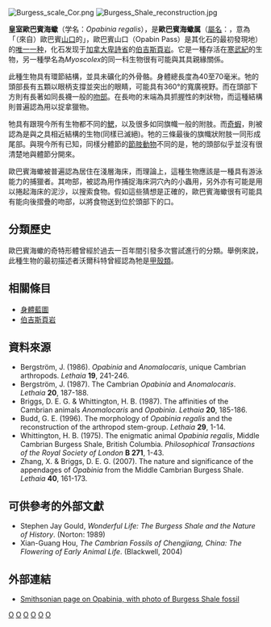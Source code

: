 {{Automatic taxobox
| taxon = Opabinia
| name = 歐巴賓海蠍属
| fossil_range = {{fossil range|505|487}}
| image = 20191108 Opabinia regalis with lobopods.png
| image_caption = 复原圖
| image2 = Opabinia smithsonian.JPG
| image2_caption = 化石標本
| authority = Walcott, 1912 
| type_species = †'''皇室歐巴賓海蠍<br />''Opabinia regalis'''''
| type_species_authority = Walcott, 1912 
}}
[[Image:Burgess_scale_Cor.png|thumb]]
[[File:Burgess_Shale_reconstruction.jpg|thumb]]

'''皇室歐巴賓海蠍'''（学名：''Opabinia regalis''），是'''歐巴賓海蠍属'''（[[學名|屬名]]：''{{lang|la|Opabinia}}''，意為「（來自）歐巴賓[[山道|山口]]的」，歐巴賓山口（Opabin Pass）是其化石的最初發現地）的[[单型|唯一一种]]，化石发现于[[加拿大|加拿大]][[卑詩省|卑詩省]]的[[伯吉斯頁岩|伯吉斯頁岩]]。它是一種存活在[[寒武紀|寒武紀]]的生物，另一種學名為''Myoscolex''的同一科生物很有可能與其具親緣關係。

此種生物具有環節結構，並具未礦化的外骨骼。身體總長度為40至70毫米。牠的頭部長有五顆以眼柄支撐並突出的眼睛，可能具有360°的寬廣視野。而在頭部下方則有長著如同長襪一般的[[吻部|吻部]]。在長吻的末端為具抓握性的刺狀物，而這種結構則普遍認為用以捉拿獵物。

牠具有跟現今所有生物都不同的[[鰓|鰓]]，以及很多如同旗幟一般的附肢。而[[奇蝦|奇蝦]]，則被認為是與之具相近結構的生物(同樣已滅絕)。牠的三條最後的旗幟狀附肢一同形成尾部。與現今所有已知，同樣分體節的[[節肢動物|節肢動物]]不同的是，牠的頭部似乎並沒有很清楚地與體節分開來。  

歐巴賓海蠍被普遍認為居住在淺層海床，而理論上，這種生物應該是一種具有游泳能力的捕獵者。其吻部，被認為用作捕捉海床洞穴內的小蟲用，另外亦有可能是用以捲起海床的泥沙，以搜索食物。假如這些猜想是正確的，歐巴賓海蠍很有可能具有能向後摺疊的吻部，以將食物送到位於頭部下的口。

== 分類歷史 ==
歐巴賓海蠍的奇特形體曾經於過去一百年間引發多次嘗試進行的分類。舉例來說，此種生物的最初描述者沃爾科特曾經認為牠是[[甲殼類|甲殼類]]。

== 相關條目 ==
* [[身體藍圖|身體藍圖]]
* [[伯吉斯頁岩|伯吉斯頁岩]]

== 資料來源 ==
* Bergström, J. (1986). ''Opabinia'' and ''Anomalocaris'', unique Cambrian arthropods. ''Lethaia'' '''19''', 241-246.
* Bergström, J. (1987). The Cambrian ''Opabinia'' and ''Anomalocaris''. ''Lethaia'' '''20''', 187-188.
* Briggs, D. E. G. & Whittington, H. B. (1987). The affinities of the Cambrian animals ''Anomalocaris'' and ''Opabinia''. ''Lethaia'' '''20''', 185-186.
* Budd, G. E. (1996). The morphology of ''Opabinia regalis'' and the reconstruction of the arthropod stem-group. ''Lethaia'' '''29''', 1-14.
* Whittington, H. B. (1975). The enigmatic animal ''Opabinia regalis'', Middle Cambrian Burgess Shale, British Columbia. ''Philosophical Transactions of the Royal Society of London'' '''B 271''', 1-43.
* Zhang, X. & Briggs, D. E. G. (2007).  The nature and significance of the appendages of ''Opabinia'' from the Middle Cambrian Burgess Shale. ''Lethaia'' '''40''', 161-173.

== 可供參考的外部文獻 ==
*Stephen Jay Gould, ''Wonderful Life: The Burgess Shale and the Nature of History''. (Norton: 1989)
*Xian-Guang Hou, ''The Cambrian Fossils of Chengjiang, China: The Flowering of Early Animal Life''.   (Blackwell, 2004) 

== 外部連結 ==
* [http://paleobiology.si.edu/burgess/opabinia.html Smithsonian page on Opabinia, with photo of Burgess Shale fossil] {{Wayback|url=http://paleobiology.si.edu/burgess/opabinia.html |date=20181025190344 }}
{{葉足動物}}
{{Taxonbar}}

[[Category:叶足动物|O]]
[[Category:寒武紀動物|O]]
[[Category:化石|O]]
[[Category:古生物|O]]
[[Category:伯吉斯动物群|O]]
[[Category:1912年描述的动物|O]]